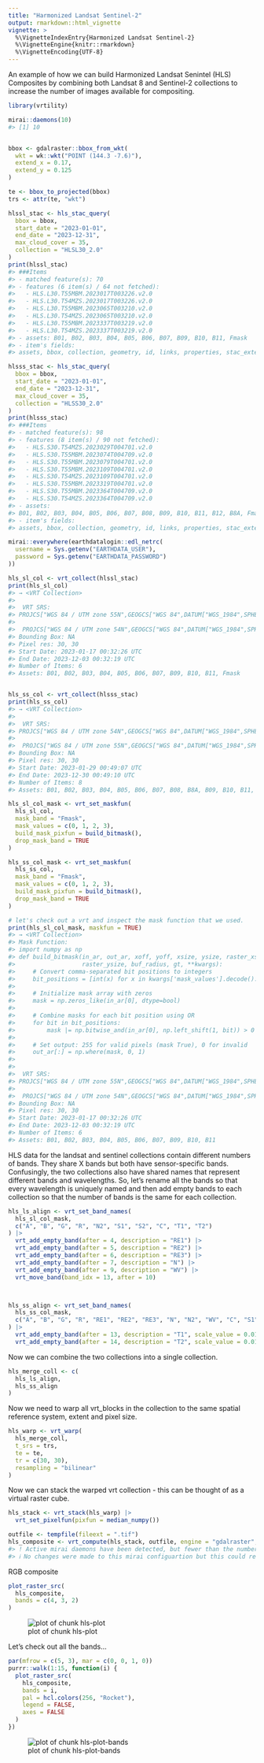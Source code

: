 ```yaml
---
title: "Harmonized Landsat Sentinel-2"
output: rmarkdown::html_vignette
vignette: >
  %\VignetteIndexEntry{Harmonized Landsat Sentinel-2}
  %\VignetteEngine{knitr::rmarkdown}
  %\VignetteEncoding{UTF-8}
---
```




An example of how we can build Harmonized Landsat Senintel (HLS) Composites
by combining both Landsat 8 and Sentinel-2 collections to increase the 
number of images available for compositing.


``` r
library(vrtility)

mirai::daemons(10)
#> [1] 10
```

``` r

bbox <- gdalraster::bbox_from_wkt(
  wkt = wk::wkt("POINT (144.3 -7.6)"),
  extend_x = 0.17,
  extend_y = 0.125
)

te <- bbox_to_projected(bbox)
trs <- attr(te, "wkt")
```



``` r
hlssl_stac <- hls_stac_query(
  bbox = bbox,
  start_date = "2023-01-01",
  end_date = "2023-12-31",
  max_cloud_cover = 35,
  collection = "HLSL30_2.0"
)
print(hlssl_stac)
#> ###Items
#> - matched feature(s): 70
#> - features (6 item(s) / 64 not fetched):
#>   - HLS.L30.T55MBM.2023017T003226.v2.0
#>   - HLS.L30.T54MZS.2023017T003226.v2.0
#>   - HLS.L30.T55MBM.2023065T003210.v2.0
#>   - HLS.L30.T54MZS.2023065T003210.v2.0
#>   - HLS.L30.T55MBM.2023337T003219.v2.0
#>   - HLS.L30.T54MZS.2023337T003219.v2.0
#> - assets: B01, B02, B03, B04, B05, B06, B07, B09, B10, B11, Fmask
#> - item's fields: 
#> assets, bbox, collection, geometry, id, links, properties, stac_extensions, stac_version, type
```


``` r
hlsss_stac <- hls_stac_query(
  bbox = bbox,
  start_date = "2023-01-01",
  end_date = "2023-12-31",
  max_cloud_cover = 35,
  collection = "HLSS30_2.0"
)
print(hlsss_stac)
#> ###Items
#> - matched feature(s): 98
#> - features (8 item(s) / 90 not fetched):
#>   - HLS.S30.T54MZS.2023029T004701.v2.0
#>   - HLS.S30.T55MBM.2023074T004709.v2.0
#>   - HLS.S30.T55MBM.2023079T004701.v2.0
#>   - HLS.S30.T55MBM.2023109T004701.v2.0
#>   - HLS.S30.T54MZS.2023109T004701.v2.0
#>   - HLS.S30.T55MBM.2023319T004701.v2.0
#>   - HLS.S30.T55MBM.2023364T004709.v2.0
#>   - HLS.S30.T54MZS.2023364T004709.v2.0
#> - assets: 
#> B01, B02, B03, B04, B05, B06, B07, B08, B09, B10, B11, B12, B8A, Fmask
#> - item's fields: 
#> assets, bbox, collection, geometry, id, links, properties, stac_extensions, stac_version, type
```


``` r
mirai::everywhere(earthdatalogin::edl_netrc(
  username = Sys.getenv("EARTHDATA_USER"),
  password = Sys.getenv("EARTHDATA_PASSWORD")
))
```


``` r
hls_sl_col <- vrt_collect(hlssl_stac)
print(hls_sl_col)
#> → <VRT Collection>
#> 
#>  VRT SRS: 
#> PROJCS["WGS 84 / UTM zone 55N",GEOGCS["WGS 84",DATUM["WGS_1984",SPHEROID["WGS 84",6378137,298.257223563,AUTHORITY["EPSG","7030"]],AUTHORITY["EPSG","6326"]],PRIMEM["Greenwich",0,AUTHORITY["EPSG","8901"]],UNIT["degree",0.0174532925199433,AUTHORITY["EPSG","9122"]],AUTHORITY["EPSG","4326"]],PROJECTION["Transverse_Mercator"],PARAMETER["latitude_of_origin",0],PARAMETER["central_meridian",147],PARAMETER["scale_factor",0.9996],PARAMETER["false_easting",500000],PARAMETER["false_northing",0],UNIT["metre",1,AUTHORITY["EPSG","9001"]],AXIS["Easting",EAST],AXIS["Northing",NORTH],AUTHORITY["EPSG","32655"]]
#> 
#>  PROJCS["WGS 84 / UTM zone 54N",GEOGCS["WGS 84",DATUM["WGS_1984",SPHEROID["WGS 84",6378137,298.257223563,AUTHORITY["EPSG","7030"]],AUTHORITY["EPSG","6326"]],PRIMEM["Greenwich",0,AUTHORITY["EPSG","8901"]],UNIT["degree",0.0174532925199433,AUTHORITY["EPSG","9122"]],AUTHORITY["EPSG","4326"]],PROJECTION["Transverse_Mercator"],PARAMETER["latitude_of_origin",0],PARAMETER["central_meridian",141],PARAMETER["scale_factor",0.9996],PARAMETER["false_easting",500000],PARAMETER["false_northing",0],UNIT["metre",1,AUTHORITY["EPSG","9001"]],AXIS["Easting",EAST],AXIS["Northing",NORTH],AUTHORITY["EPSG","32654"]]
#> Bounding Box: NA
#> Pixel res: 30, 30
#> Start Date: 2023-01-17 00:32:26 UTC
#> End Date: 2023-12-03 00:32:19 UTC
#> Number of Items: 6
#> Assets: B01, B02, B03, B04, B05, B06, B07, B09, B10, B11, Fmask
```

``` r

hls_ss_col <- vrt_collect(hlsss_stac)
print(hls_ss_col)
#> → <VRT Collection>
#> 
#>  VRT SRS: 
#> PROJCS["WGS 84 / UTM zone 54N",GEOGCS["WGS 84",DATUM["WGS_1984",SPHEROID["WGS 84",6378137,298.257223563,AUTHORITY["EPSG","7030"]],AUTHORITY["EPSG","6326"]],PRIMEM["Greenwich",0,AUTHORITY["EPSG","8901"]],UNIT["degree",0.0174532925199433,AUTHORITY["EPSG","9122"]],AUTHORITY["EPSG","4326"]],PROJECTION["Transverse_Mercator"],PARAMETER["latitude_of_origin",0],PARAMETER["central_meridian",141],PARAMETER["scale_factor",0.9996],PARAMETER["false_easting",500000],PARAMETER["false_northing",0],UNIT["metre",1,AUTHORITY["EPSG","9001"]],AXIS["Easting",EAST],AXIS["Northing",NORTH],AUTHORITY["EPSG","32654"]]
#> 
#>  PROJCS["WGS 84 / UTM zone 55N",GEOGCS["WGS 84",DATUM["WGS_1984",SPHEROID["WGS 84",6378137,298.257223563,AUTHORITY["EPSG","7030"]],AUTHORITY["EPSG","6326"]],PRIMEM["Greenwich",0,AUTHORITY["EPSG","8901"]],UNIT["degree",0.0174532925199433,AUTHORITY["EPSG","9122"]],AUTHORITY["EPSG","4326"]],PROJECTION["Transverse_Mercator"],PARAMETER["latitude_of_origin",0],PARAMETER["central_meridian",147],PARAMETER["scale_factor",0.9996],PARAMETER["false_easting",500000],PARAMETER["false_northing",0],UNIT["metre",1,AUTHORITY["EPSG","9001"]],AXIS["Easting",EAST],AXIS["Northing",NORTH],AUTHORITY["EPSG","32655"]]
#> Bounding Box: NA
#> Pixel res: 30, 30
#> Start Date: 2023-01-29 00:49:07 UTC
#> End Date: 2023-12-30 00:49:10 UTC
#> Number of Items: 8
#> Assets: B01, B02, B03, B04, B05, B06, B07, B08, B8A, B09, B10, B11, B12, Fmask
```


``` r
hls_sl_col_mask <- vrt_set_maskfun(
  hls_sl_col,
  mask_band = "Fmask",
  mask_values = c(0, 1, 2, 3),
  build_mask_pixfun = build_bitmask(),
  drop_mask_band = TRUE
)

hls_ss_col_mask <- vrt_set_maskfun(
  hls_ss_col,
  mask_band = "Fmask",
  mask_values = c(0, 1, 2, 3),
  build_mask_pixfun = build_bitmask(),
  drop_mask_band = TRUE
)

# let's check out a vrt and inspect the mask function that we used.
print(hls_sl_col_mask, maskfun = TRUE)
#> → <VRT Collection>
#> Mask Function:
#> import numpy as np
#> def build_bitmask(in_ar, out_ar, xoff, yoff, xsize, ysize, raster_xsize,
#>                   raster_ysize, buf_radius, gt, **kwargs):
#>     # Convert comma-separated bit positions to integers
#>     bit_positions = [int(x) for x in kwargs['mask_values'].decode().split(',')]
#>     
#>     # Initialize mask array with zeros
#>     mask = np.zeros_like(in_ar[0], dtype=bool)
#>     
#>     # Combine masks for each bit position using OR
#>     for bit in bit_positions:
#>         mask |= np.bitwise_and(in_ar[0], np.left_shift(1, bit)) > 0
#>     
#>     # Set output: 255 for valid pixels (mask True), 0 for invalid
#>     out_ar[:] = np.where(mask, 0, 1)
#> 
#> 
#>  VRT SRS: 
#> PROJCS["WGS 84 / UTM zone 55N",GEOGCS["WGS 84",DATUM["WGS_1984",SPHEROID["WGS 84",6378137,298.257223563,AUTHORITY["EPSG","7030"]],AUTHORITY["EPSG","6326"]],PRIMEM["Greenwich",0,AUTHORITY["EPSG","8901"]],UNIT["degree",0.0174532925199433,AUTHORITY["EPSG","9122"]],AUTHORITY["EPSG","4326"]],PROJECTION["Transverse_Mercator"],PARAMETER["latitude_of_origin",0],PARAMETER["central_meridian",147],PARAMETER["scale_factor",0.9996],PARAMETER["false_easting",500000],PARAMETER["false_northing",0],UNIT["metre",1,AUTHORITY["EPSG","9001"]],AXIS["Easting",EAST],AXIS["Northing",NORTH],AUTHORITY["EPSG","32655"]]
#> 
#>  PROJCS["WGS 84 / UTM zone 54N",GEOGCS["WGS 84",DATUM["WGS_1984",SPHEROID["WGS 84",6378137,298.257223563,AUTHORITY["EPSG","7030"]],AUTHORITY["EPSG","6326"]],PRIMEM["Greenwich",0,AUTHORITY["EPSG","8901"]],UNIT["degree",0.0174532925199433,AUTHORITY["EPSG","9122"]],AUTHORITY["EPSG","4326"]],PROJECTION["Transverse_Mercator"],PARAMETER["latitude_of_origin",0],PARAMETER["central_meridian",141],PARAMETER["scale_factor",0.9996],PARAMETER["false_easting",500000],PARAMETER["false_northing",0],UNIT["metre",1,AUTHORITY["EPSG","9001"]],AXIS["Easting",EAST],AXIS["Northing",NORTH],AUTHORITY["EPSG","32654"]]
#> Bounding Box: NA
#> Pixel res: 30, 30
#> Start Date: 2023-01-17 00:32:26 UTC
#> End Date: 2023-12-03 00:32:19 UTC
#> Number of Items: 6
#> Assets: B01, B02, B03, B04, B05, B06, B07, B09, B10, B11
```


HLS data for the landsat and sentinel collections contain different numbers
of bands. They share X bands but both have sensor-specific bands. Confusingly,
the two collections also have shared names that represent different bands and
wavelengths. So, let's rename all the bands so that every wavelength is uniquely
named and then add empty bands to each collection so that the number of bands is the
same for each collection.


``` r
hls_ls_align <- vrt_set_band_names(
  hls_sl_col_mask,
  c("A", "B", "G", "R", "N2", "S1", "S2", "C", "T1", "T2")
) |>
  vrt_add_empty_band(after = 4, description = "RE1") |>
  vrt_add_empty_band(after = 5, description = "RE2") |>
  vrt_add_empty_band(after = 6, description = "RE3") |>
  vrt_add_empty_band(after = 7, description = "N") |>
  vrt_add_empty_band(after = 9, description = "WV") |>
  vrt_move_band(band_idx = 13, after = 10)



hls_ss_align <- vrt_set_band_names(
  hls_ss_col_mask,
  c("A", "B", "G", "R", "RE1", "RE2", "RE3", "N", "N2", "WV", "C", "S1", "S2")
) |>
  vrt_add_empty_band(after = 13, description = "T1", scale_value = 0.01) |>
  vrt_add_empty_band(after = 14, description = "T2", scale_value = 0.01)
```

Now we can combine the two collections into a single collection.


``` r
hls_merge_coll <- c(
  hls_ls_align,
  hls_ss_align
)
```

Now we need to warp all vrt_blocks in the collection to the same spatial
reference system, extent and pixel size.


``` r
hls_warp <- vrt_warp(
  hls_merge_coll,
  t_srs = trs,
  te = te,
  tr = c(30, 30),
  resampling = "bilinear"
)
```

Now we can stack the warped vrt collection - this can be thought of as a virtual 
raster cube.


``` r
hls_stack <- vrt_stack(hls_warp) |>
  vrt_set_pixelfun(pixfun = median_numpy())
```


``` r
outfile <- tempfile(fileext = ".tif")
hls_composite <- vrt_compute(hls_stack, outfile, engine = "gdalraster", nsplits = 2)
#> ! Active mirai daemons have been detected, but fewer than the number of bands.
#> ℹ No changes were made to this mirai configuartion but this could result in performance issues
```

RGB composite


``` r
plot_raster_src(
  hls_composite,
  bands = c(4, 3, 2)
)
```

![plot of chunk hls-plot](figure/hls-plot-1.png)

Let's check out all the bands...


``` r
par(mfrow = c(5, 3), mar = c(0, 0, 1, 0))
purrr::walk(1:15, function(i) {
  plot_raster_src(
    hls_composite,
    bands = i,
    pal = hcl.colors(256, "Rocket"),
    legend = FALSE,
    axes = FALSE
  )
})
```

![plot of chunk hls-plot-bands](figure/hls-plot-bands-1.png)

